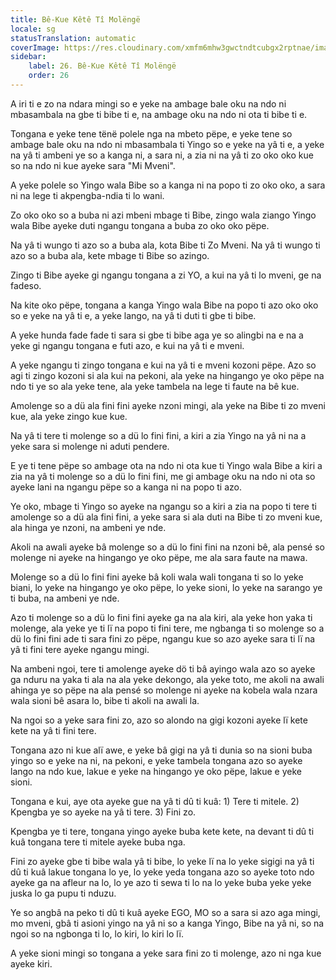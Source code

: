 ```yaml
---
title: Bê-Kue Kêtê Tî Molëngë
locale: sg
statusTranslation: automatic
coverImage: https://res.cloudinary.com/xmfm6mhw3gwctndtcubgx2rptnae/image/upload/v1740468922/small_cover_tratado_de_psicologia_revolucionaria_a4c0dca4e0.webp
sidebar:
    label: 26. Bê-Kue Kêtê Tî Molëngë
    order: 26
---
```

A iri ti e zo na ndara mingi so e yeke na ambage bale oku na ndo ni mbasambala na gbe ti bibe ti e, na ambage oku na ndo ni ota ti bibe ti e.

Tongana e yeke tene tënë polele nga na mbeto pëpe, e yeke tene so ambage bale oku na ndo ni mbasambala ti Yingo so e yeke na yâ ti e, a yeke na yâ ti ambeni ye so a kanga ni, a sara ni, a zia ni na yâ ti zo oko oko kue so na ndo ni kue ayeke sara "Mi Mveni".

A yeke polele so Yingo wala Bibe so a kanga ni na popo ti zo oko oko, a sara ni na lege ti akpengba-ndia ti lo wani.

Zo oko oko so a buba ni azi mbeni mbage ti Bibe, zingo wala ziango Yingo wala Bibe ayeke duti ngangu tongana a buba zo oko oko pëpe.

Na yâ ti wungo ti azo so a buba ala, kota Bibe ti Zo Mveni. Na yâ ti wungo ti azo so a buba ala, kete mbage ti Bibe so azingo.

Zingo ti Bibe ayeke gi ngangu tongana a zi YO, a kui na yâ ti lo mveni, ge na fadeso.

Na kite oko pëpe, tongana a kanga Yingo wala Bibe na popo ti azo oko oko so e yeke na yâ ti e, a yeke lango, na yâ ti duti ti gbe ti bibe.

A yeke hunda fade fade ti sara si gbe ti bibe aga ye so alingbi na e na a yeke gi ngangu tongana e futi azo, e kui na yâ ti e mveni.

A yeke ngangu ti zingo tongana e kui na yâ ti e mveni kozoni pëpe. Azo so agi ti zingo kozoni si ala kui na pekoni, ala yeke na hingango ye oko pëpe na ndo ti ye so ala yeke tene, ala yeke tambela na lege ti faute na bê kue.

Amolenge so a dü ala fini fini ayeke nzoni mingi, ala yeke na Bibe ti zo mveni kue, ala yeke zingo kue kue.

Na yâ ti tere ti molenge so a dü lo fini fini, a kiri a zia Yingo na yâ ni na a yeke sara si molenge ni aduti pendere.

E ye ti tene pëpe so ambage ota na ndo ni ota kue ti Yingo wala Bibe a kiri a zia na yâ ti molenge so a dü lo fini fini, me gi ambage oku na ndo ni ota so ayeke lani na ngangu pëpe so a kanga ni na popo ti azo.

Ye oko, mbage ti Yingo so ayeke na ngangu so a kiri a zia na popo ti tere ti amolenge so a dü ala fini fini, a yeke sara si ala duti na Bibe ti zo mveni kue, ala hinga ye nzoni, na ambeni ye nde.

Akoli na awali ayeke bâ molenge so a dü lo fini fini na nzoni bê, ala pensé so molenge ni ayeke na hingango ye oko pëpe, me ala sara faute na mawa.

Molenge so a dü lo fini fini ayeke bâ koli wala wali tongana ti so lo yeke biani, lo yeke na hingango ye oko pëpe, lo yeke sioni, lo yeke na sarango ye ti buba, na ambeni ye nde.

Azo ti molenge so a dü lo fini fini ayeke ga na ala kiri, ala yeke hon yaka ti molenge, ala yeke ye ti lï na popo ti fini tere, me ngbanga ti so molenge so a dü lo fini fini ade ti sara fini zo pëpe, ngangu kue so azo ayeke sara ti lï na yâ ti fini tere ayeke ngangu mingi.

Na ambeni ngoi, tere ti amolenge ayeke dö ti bâ ayingo wala azo so ayeke ga nduru na yaka ti ala na ala yeke dekongo, ala yeke toto, me akoli na awali ahinga ye so pëpe na ala pensé so molenge ni ayeke na kobela wala nzara wala sioni bê asara lo, bibe ti akoli na awali la.

Na ngoi so a yeke sara fini zo, azo so alondo na gigi kozoni ayeke lï kete kete na yâ ti fini tere.

Tongana azo ni kue alï awe, e yeke bâ gigi na yâ ti dunia so na sioni buba yingo so e yeke na ni, na pekoni, e yeke tambela tongana azo so ayeke lango na ndo kue, lakue e yeke na hingango ye oko pëpe, lakue e yeke sioni.

Tongana e kui, aye ota ayeke gue na yâ ti dû ti kuâ: 1) Tere ti mitele. 2) Kpengba ye so ayeke na yâ ti tere. 3) Fini zo.

Kpengba ye ti tere, tongana yingo ayeke buba kete kete, na devant ti dû ti kuâ tongana tere ti mitele ayeke buba nga.

Fini zo ayeke gbe ti bibe wala yâ ti bibe, lo yeke lï na lo yeke sigigi na yâ ti dû ti kuâ lakue tongana lo ye, lo yeke yeda tongana azo so ayeke toto ndo ayeke ga na afleur na lo, lo ye azo ti sewa ti lo na lo yeke buba yeke yeke juska lo ga pupu ti nduzu.

Ye so angbâ na peko ti dû ti kuâ ayeke EGO, MO so a sara si azo aga mingi, mo mveni, gbâ ti asioni yingo na yâ ni so a kanga Yingo, Bibe na yâ ni, so na ngoi so na ngbonga ti lo, lo kiri, lo kiri lo lï.

A yeke sioni mingi so tongana a yeke sara fini zo ti molenge, azo ni nga kue ayeke kiri.

